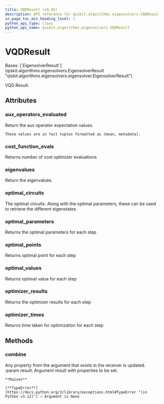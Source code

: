 ```yaml
---
title: VQDResult (v0.45)
description: API reference for qiskit.algorithms.eigensolvers.VQDResult in qiskit v0.45
in_page_toc_min_heading_level: 1
python_api_type: class
python_api_name: qiskit.algorithms.eigensolvers.VQDResult
---
```


# VQDResult

<Class id="qiskit.algorithms.eigensolvers.VQDResult" isDedicatedPage={true} github="https://github.com/qiskit/qiskit/tree/stable/0.45/qiskit/algorithms/eigensolvers/vqd.py" signature="qiskit.algorithms.eigensolvers.VQDResult" modifiers="class">
  Bases: [`EigensolverResult`](qiskit.algorithms.eigensolvers.EigensolverResult "qiskit.algorithms.eigensolvers.eigensolver.EigensolverResult")

  VQD Result.

  ## Attributes

  ### aux\_operators\_evaluated

  <Attribute id="qiskit.algorithms.eigensolvers.VQDResult.aux_operators_evaluated">
    Return the aux operator expectation values.

    These values are in fact tuples formatted as (mean, metadata).
  </Attribute>

  ### cost\_function\_evals

  <Attribute id="qiskit.algorithms.eigensolvers.VQDResult.cost_function_evals">
    Returns number of cost optimizer evaluations
  </Attribute>

  ### eigenvalues

  <Attribute id="qiskit.algorithms.eigensolvers.VQDResult.eigenvalues">
    Return the eigenvalues.
  </Attribute>

  ### optimal\_circuits

  <Attribute id="qiskit.algorithms.eigensolvers.VQDResult.optimal_circuits">
    The optimal circuits. Along with the optimal parameters, these can be used to retrieve the different eigenstates.
  </Attribute>

  ### optimal\_parameters

  <Attribute id="qiskit.algorithms.eigensolvers.VQDResult.optimal_parameters">
    Returns the optimal parameters for each step
  </Attribute>

  ### optimal\_points

  <Attribute id="qiskit.algorithms.eigensolvers.VQDResult.optimal_points">
    Returns optimal point for each step
  </Attribute>

  ### optimal\_values

  <Attribute id="qiskit.algorithms.eigensolvers.VQDResult.optimal_values">
    Returns optimal value for each step
  </Attribute>

  ### optimizer\_results

  <Attribute id="qiskit.algorithms.eigensolvers.VQDResult.optimizer_results">
    Returns the optimizer results for each step
  </Attribute>

  ### optimizer\_times

  <Attribute id="qiskit.algorithms.eigensolvers.VQDResult.optimizer_times">
    Returns time taken for optimization for each step
  </Attribute>

  ## Methods

  ### combine

  <Function id="qiskit.algorithms.eigensolvers.VQDResult.combine" signature="combine(result)">
    Any property from the argument that exists in the receiver is updated. :param result: Argument result with properties to be set.

    **Raises**

    [**TypeError**](https://docs.python.org/3/library/exceptions.html#TypeError "(in Python v3.12)") – Argument is None
  </Function>
</Class>

